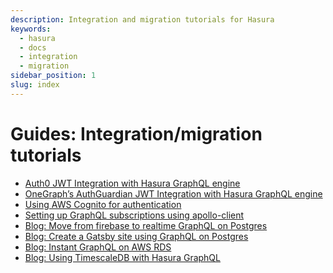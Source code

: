 ```yaml
---
description: Integration and migration tutorials for Hasura
keywords:
  - hasura
  - docs
  - integration
  - migration
sidebar_position: 1
slug: index
---
```


# Guides: Integration/migration tutorials

-   [Auth0 JWT Integration with Hasura GraphQL engine](/graphql/core/guides/integrations/auth0-jwt.mdx)
-   [OneGraph’s AuthGuardian JWT Integration with Hasura GraphQL engine](/graphql/core/guides/integrations/auth-guardian-jwt.mdx)
-   [Using AWS Cognito for authentication](/graphql/core/guides/integrations/aws-cognito.mdx)
-   [Setting up GraphQL subscriptions using apollo-client](/graphql/core/guides/integrations/apollo-subscriptions.mdx)
-   [Blog: Move from firebase to realtime GraphQL on Postgres](https://hasura.io/blog/firebase2graphql-moving-from-firebase-to-realtime-graphql-on-postgres-4d36cb7f4eaf/)
-   [Blog: Create a Gatsby site using GraphQL on Postgres](https://hasura.io/blog/create-gatsby-sites-using-graphql-on-postgres-603b5dd1e516/)
-   [Blog: Instant GraphQL on AWS RDS](https://hasura.io/blog/instant-graphql-on-aws-rds-1edfb85b5985/)
-   [Blog: Using TimescaleDB with Hasura GraphQL](https://hasura.io/blog/using-timescaledb-with-hasura-graphql-d05f030c4b10/)
